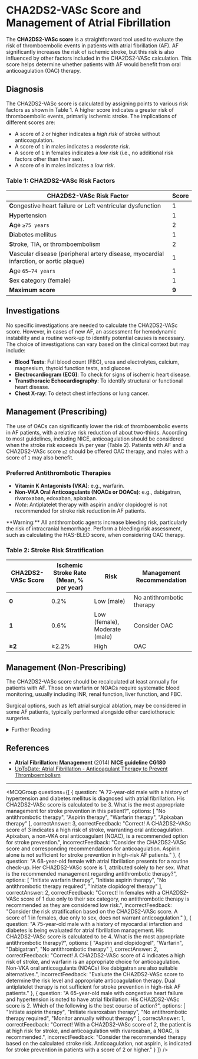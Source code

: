 
# CHA2DS2-VASc Score and Management of Atrial Fibrillation

The **CHA2DS2-VASc score** is a straightforward tool used to evaluate the risk of thromboembolic events in patients with atrial fibrillation (AF). AF significantly increases the risk of ischemic stroke, but this risk is also influenced by other factors included in the CHA2DS2-VASc calculation. This score helps determine whether patients with AF would benefit from oral anticoagulation (OAC) therapy.

## Diagnosis

The CHA2DS2-VASc score is calculated by assigning points to various risk factors as shown in Table 1. A higher score indicates a greater risk of thromboembolic events, primarily ischemic stroke. The implications of different scores are:

- A score of `2` or higher indicates a *high risk* of stroke without anticoagulation.
- A score of `1` in males indicates a *moderate risk*.
- A score of `1` in females indicates a *low risk* (i.e., no additional risk factors other than their sex).
- A score of `0` in males indicates a *low risk*.

### Table 1: CHA2DS2-VASc Risk Factors

| CHA2DS2-VASc Risk Factor                                          | Score |
|-------------------------------------------------------------------|-------|
| **C**ongestive heart failure or Left ventricular dysfunction      | 1     |
| **H**ypertension                                                  | 1     |
| **A**ge `≥75 years`                                               | 2     |
| **D**iabetes mellitus                                             | 1     |
| **S**troke, TIA, or thromboembolism                               | 2     |
| **V**ascular disease (peripheral artery disease, myocardial infarction, or aortic plaque) | 1     |
| **A**ge `65–74 years`                                             | 1     |
| **S**ex **c**ategory (female)                                     | 1     |
| **Maximum score**                                                 | **9** |

## Investigations

No specific investigations are needed to calculate the CHA2DS2-VASc score. However, in cases of new AF, an assessment for hemodynamic instability and a routine work-up to identify potential causes is necessary. The choice of investigations can vary based on the clinical context but may include:

- **Blood Tests**: Full blood count (FBC), urea and electrolytes, calcium, magnesium, thyroid function tests, and glucose.
- **Electrocardiogram (ECG)**: To check for signs of ischemic heart disease.
- **Transthoracic Echocardiography**: To identify structural or functional heart disease.
- **Chest X-ray**: To detect chest infections or lung cancer.

## Management (Prescribing)

The use of OACs can significantly lower the risk of thromboembolic events in AF patients, with a relative risk reduction of about two-thirds. According to most guidelines, including NICE, anticoagulation should be considered when the stroke risk exceeds `1%` per year (Table 2). Patients with AF and a CHA2DS2-VASc score `≥2` should be offered OAC therapy, and males with a score of `1` may also benefit.

### Preferred Antithrombotic Therapies

- **Vitamin K Antagonists (VKA)**: e.g., warfarin.
- **Non-VKA Oral Anticoagulants (NOACs or DOACs)**: e.g., dabigatran, rivaroxaban, edoxaban, apixaban.
- *Note*: Antiplatelet therapy with aspirin and/or clopidogrel is not recommended for stroke risk reduction in AF patients.

<Callout emoji="⚠️">
**Warning:** All antithrombotic agents increase bleeding risk, particularly the risk of intracranial hemorrhage. Perform a bleeding risk assessment, such as calculating the HAS-BLED score, when considering OAC therapy.
</Callout>

### Table 2: Stroke Risk Stratification

| CHA2DS2-VASc Score | Ischemic Stroke Rate (Mean, % per year) | Risk           | Management Recommendation      |
|--------------------|----------------------------------------|----------------|--------------------------------|
| **0**              | 0.2%                                   | Low (male)     | No antithrombotic therapy      |
| **1**              | 0.6%                                   | Low (female), Moderate (male) | Consider OAC                  |
| **≥2**             | ≥2.2%                                  | High           | OAC                            |

## Management (Non-Prescribing)

The CHA2DS2-VASc score should be recalculated at least annually for patients with AF. Those on warfarin or NOACs require systematic blood monitoring, usually including INR, renal function, liver function, and FBC.

Surgical options, such as left atrial surgical ablation, may be considered in some AF patients, typically performed alongside other cardiothoracic surgeries.

<details>
<summary>Further Reading</summary>

- For detailed clinical guidelines, refer to the **NICE guideline CG180** on atrial fibrillation management.
- [Atrial Fibrillation: Anticoagulant Therapy to Prevent Thromboembolism (UpToDate)](https://www.uptodate.com/contents/atrial-fibrillation-anticoagulant-therapy-to-prevent-thromboembolism)

</details>

## References

- **Atrial Fibrillation: Management** (2014) **NICE guideline CG180**
- [UpToDate: Atrial Fibrillation - Anticoagulant Therapy to Prevent Thromboembolism](https://www.uptodate.com/contents/atrial-fibrillation-anticoagulant-therapy-to-prevent-thromboembolism)

---

<MCQGroup questions={[
  {
    question: "A 72-year-old male with a history of hypertension and diabetes mellitus is diagnosed with atrial fibrillation. His CHA2DS2-VASc score is calculated to be 3. What is the most appropriate management for stroke prevention in this patient?",
    options: [
      "No antithrombotic therapy",
      "Aspirin therapy",
      "Warfarin therapy",
      "Apixaban therapy"
    ],
    correctAnswer: 3,
    correctFeedback: "Correct! A CHA2DS2-VASc score of 3 indicates a high risk of stroke, warranting oral anticoagulation. Apixaban, a non-VKA oral anticoagulant (NOAC), is a recommended option for stroke prevention.",
    incorrectFeedback: "Consider the CHA2DS2-VASc score and corresponding recommendations for anticoagulation. Aspirin alone is not sufficient for stroke prevention in high-risk AF patients."
  },
  {
    question: "A 68-year-old female with atrial fibrillation presents for a routine check-up. Her CHA2DS2-VASc score is 1, attributed solely to her sex. What is the recommended management regarding antithrombotic therapy?",
    options: [
      "Initiate warfarin therapy",
      "Initiate aspirin therapy",
      "No antithrombotic therapy required",
      "Initiate clopidogrel therapy"
    ],
    correctAnswer: 2,
    correctFeedback: "Correct! In females with a CHA2DS2-VASc score of 1 due only to their sex category, no antithrombotic therapy is recommended as they are considered low risk.",
    incorrectFeedback: "Consider the risk stratification based on the CHA2DS2-VASc score. A score of 1 in females, due only to sex, does not warrant anticoagulation."
  },
  {
    question: "A 75-year-old male with a history of myocardial infarction and diabetes is being evaluated for atrial fibrillation management. His CHA2DS2-VASc score is calculated to be 4. What is the most appropriate antithrombotic therapy?",
    options: [
      "Aspirin and clopidogrel",
      "Warfarin",
      "Dabigatran",
      "No antithrombotic therapy"
    ],
    correctAnswer: 2,
    correctFeedback: "Correct! A CHA2DS2-VASc score of 4 indicates a high risk of stroke, and warfarin is an appropriate choice for anticoagulation. Non-VKA oral anticoagulants (NOACs) like dabigatran are also suitable alternatives.",
    incorrectFeedback: "Evaluate the CHA2DS2-VASc score to determine the risk level and appropriate anticoagulation therapy. Dual antiplatelet therapy is not sufficient for stroke prevention in high-risk AF patients."
  },
  {
    question: "A 65-year-old male with congestive heart failure and hypertension is noted to have atrial fibrillation. His CHA2DS2-VASc score is 2. Which of the following is the best course of action?",
    options: [
      "Initiate aspirin therapy",
      "Initiate rivaroxaban therapy",
      "No antithrombotic therapy required",
      "Monitor annually without therapy"
    ],
    correctAnswer: 1,
    correctFeedback: "Correct! With a CHA2DS2-VASc score of 2, the patient is at high risk for stroke, and anticoagulation with rivaroxaban, a NOAC, is recommended.",
    incorrectFeedback: "Consider the recommended therapy based on the calculated stroke risk. Anticoagulation, not aspirin, is indicated for stroke prevention in patients with a score of 2 or higher."
  }
]} />